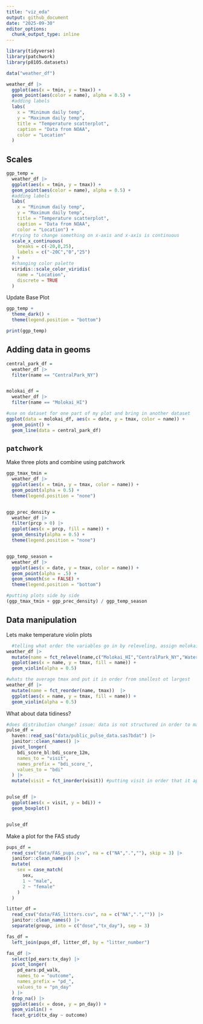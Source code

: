```yaml
---
title: "viz_eda"
output: github_document
date: "2025-09-30"
editor_options: 
  chunk_output_type: inline
---
```


```r
library(tidyverse)
library(patchwork)
library(p8105.datasets)
```

```r
data("weather_df")
```

```r
weather_df |> 
  ggplot(aes(x = tmin, y = tmax)) +
  geom_point(aes(color = name), alpha = 0.5) +
  #adding labels
  labs(
    x = "Minimum daily temp",
    y = "Maximum daily temp",
    title = "Temperature scatterplot",
    caption = "Data from NOAA",
    color = "Location"
  )
```



## Scales
```r
ggp_temp = 
  weather_df |> 
  ggplot(aes(x = tmin, y = tmax)) +
  geom_point(aes(color = name), alpha = 0.5) +
  #adding labels
  labs(
    x = "Minimum daily temp",
    y = "Maximum daily temp",
    title = "Temperature scatterplot",
    caption = "Data from NOAA",
    color = "Location") +
  #trying to change something on x-axis and x-axis is continuous
  scale_x_continuous(
    breaks = c(-20,0,25),
    labels = c("-20C","0","25")
  ) +
  #changing color palette
  viridis::scale_color_viridis(
    name = "Location", 
    discrete = TRUE
  )

```


Update Base Plot
```r
ggp_temp +
  theme_dark() +
  theme(legend.position = "bottom") 

print(ggp_temp)
```


## Adding data in geoms

```r
central_park_df =
  weather_df |> 
  filter(name == "CentralPark_NY")


molokai_df =
  weather_df |> 
  filter(name == "Molokai_HI")

#use on dataset for one part of my plot and bring in another dataset
ggplot(data = molokai_df, aes(x = date, y = tmax, color = name)) +
  geom_point() +
  geom_line(data = central_park_df)

```


## `patchwork`
Make three plots and combine using patchwork

```r
ggp_tmax_tmin =
  weather_df |> 
  ggplot(aes(x = tmin, y = tmax, color = name)) +
  geom_point(alpha = 0.5) +
  theme(legend.position = "none")


ggp_prec_density =
  weather_df |> 
  filter(prcp > 0) |> 
  ggplot(aes(x = prcp, fill = name)) +
  geom_density(alpha = 0.5) +
  theme(legend.position = "none")


ggp_temp_season =
  weather_df |> 
  ggplot(aes(x = date, y = tmax, color = name)) + 
  geom_point(alpha = .5) +
  geom_smooth(se = FALSE) + 
  theme(legend.position = "bottom")

#putting plots side by side
(ggp_tmax_tmin + ggp_prec_density) / ggp_temp_season

```


## Data manipulation
Lets make temperature violin plots

```r
  #telling what order the variables go in by releveling, assign molokai-1, central park-2 and putting them in order.
weather_df |> 
  mutate(name = fct_relevel(name,c("Molokai_HI","CentralPark_NY","Waterhole_WA"))) |> 
  ggplot(aes(x = name, y = tmax, fill = name)) +
  geom_violin(alpha = 0.5)
```

```r
#whats the average tmax and put it in order from smallest ot largest
weather_df |> 
  mutate(name = fct_reorder(name, tmax))  |> 
  ggplot(aes(x = name, y = tmax, fill = name)) +
  geom_violin(alpha = 0.5)
```


What about data tidiness?
```r
#does distribution change? issue: data is not structured in order to make comparison so need to tidy becuase bdi score is spread across columns
pulse_df =
  haven::read_sas("data/public_pulse_data.sas7bdat") |> 
  janitor::clean_names() |> 
  pivot_longer(
    bdi_score_bl:bdi_score_12m,
    names_to = "visit",
    names_prefix = "bdi_score_",
    values_to = "bdi"
  ) |> 
  mutate(visit = fct_inorder(visit)) #putting visit in order that it appears in the dataset


pulse_df |> 
  ggplot(aes(x = visit, y = bdi)) +
  geom_boxplot()


pulse_df

```


Make a plot for the FAS study
```r
pups_df = 
  read_csv("data/FAS_pups.csv", na = c("NA",".",""), skip = 3) |> 
  janitor::clean_names() |> 
  mutate(
    sex = case_match(
      sex,
      1 ~ "male",
      2 ~ "female"
    )
  )

litter_df =
  read_csv("data/FAS_litters.csv", na = c("NA",".","")) |> 
  janitor::clean_names() |> 
  separate(group, into = c("dose","tx_day"), sep = 3)

fas_df =
  left_join(pups_df, litter_df, by = "litter_number")

fas_df |> 
  select(pd_ears:tx_day) |> 
  pivot_longer(
    pd_ears:pd_walk,
    names_to = "outcome",
    names_prefix = "pd_",
    values_to = "pn_day"
  ) |> 
  drop_na() |> 
  ggplot(aes(x = dose, y = pn_day)) +
  geom_violin() +
  facet_grid(tx_day ~ outcome)

```















